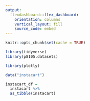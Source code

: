 ```yaml
---
output: 
  flexdashboard::flex_dashboard:
    orientation: columns
    vertical_layout: fill
    source_code: embed
---
```


```r
knitr::opts_chunk$set(cache = TRUE)
```

```r
library(tidyverse)
library(p8105.datasets)

library(plotly)
```



```r
data("instacart")

instacart_df = 
  instacart %>% 
  as_tibble(instacart)
```


